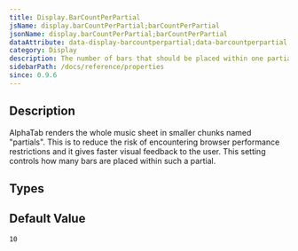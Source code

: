 ```yaml
---
title: Display.BarCountPerPartial
jsName: display.barCountPerPartial;barCountPerPartial
jsonName: display.barCountPerPartial;barCountPerPartial
dataAttribute: data-display-barcountperpartial;data-barcountperpartial
category: Display
description: The number of bars that should be placed within one partial render.
sidebarPath: /docs/reference/properties
since: 0.9.6
---
```



## Description

AlphaTab renders the whole music sheet in smaller chunks named "partials". This is to reduce the risk of
encountering browser performance restrictions and it gives faster visual feedback to the user. This
setting controls how many bars are placed within such a partial. 

<PropertyDescription metadata={metadata} />

## Types

<TypeTable>
    <TypeRow name="int" />
</TypeTable>

## Default Value

`10`